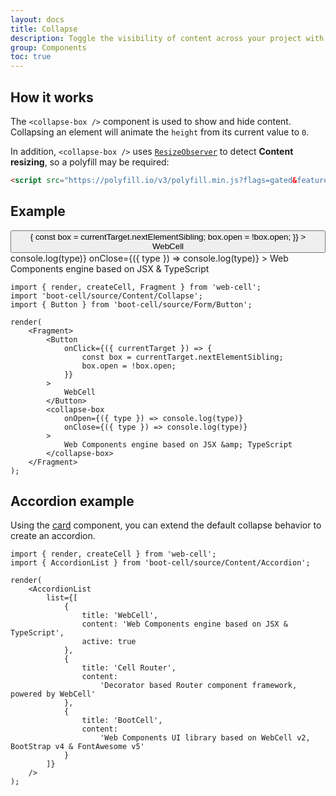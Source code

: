 ```yaml
---
layout: docs
title: Collapse
description: Toggle the visibility of content across your project with our Web components.
group: Components
toc: true
---
```




## How it works

The `<collapse-box />` component is used to show and hide content.
Collapsing an element will animate the `height` from its current value to `0`.

In addition, `<collapse-box />` uses [`ResizeObserver`][1] to detect **Content resizing**, so a polyfill may be required:

```HTML
<script src="https://polyfill.io/v3/polyfill.min.js?flags=gated&features=ResizeObserver"></script>
```

## Example

<Example>
    <Button
        onClick={({ currentTarget }) => {
            const box = currentTarget.nextElementSibling;
            box.open = !box.open;
        }}
    >
        WebCell
    </Button>
    <collapse-box
        onOpen={({ type }) => console.log(type)}
        onClose={({ type }) => console.log(type)}
    >
        Web Components engine based on JSX &amp; TypeScript
    </collapse-box>
</Example>

```TSX
import { render, createCell, Fragment } from 'web-cell';
import 'boot-cell/source/Content/Collapse';
import { Button } from 'boot-cell/source/Form/Button';

render(
    <Fragment>
        <Button
            onClick={({ currentTarget }) => {
                const box = currentTarget.nextElementSibling;
                box.open = !box.open;
            }}
        >
            WebCell
        </Button>
        <collapse-box
            onOpen={({ type }) => console.log(type)}
            onClose={({ type }) => console.log(type)}
        >
            Web Components engine based on JSX &amp; TypeScript
        </collapse-box>
    </Fragment>
);
```

## Accordion example

Using the [card][2] component, you can extend the default collapse behavior to create an accordion.

<Example>
    <AccordionList
        list={[
            {
                title: 'WebCell',
                content: 'Web Components engine based on JSX & TypeScript',
                active: true
            },
            {
                title: 'Cell Router',
                content:
                    'Decorator based Router component framework, powered by WebCell'
            },
            {
                title: 'BootCell',
                content:
                    'Web Components UI library based on WebCell v2, BootStrap v4 & FontAwesome v5'
            }
        ]}
    />
</Example>

```TSX
import { render, createCell } from 'web-cell';
import { AccordionList } from 'boot-cell/source/Content/Accordion';

render(
    <AccordionList
        list={[
            {
                title: 'WebCell',
                content: 'Web Components engine based on JSX & TypeScript',
                active: true
            },
            {
                title: 'Cell Router',
                content:
                    'Decorator based Router component framework, powered by WebCell'
            },
            {
                title: 'BootCell',
                content:
                    'Web Components UI library based on WebCell v2, BootStrap v4 & FontAwesome v5'
            }
        ]}
    />
);
```

[1]: https://developer.mozilla.org/en-US/docs/Web/API/ResizeObserver
[2]: components/card
